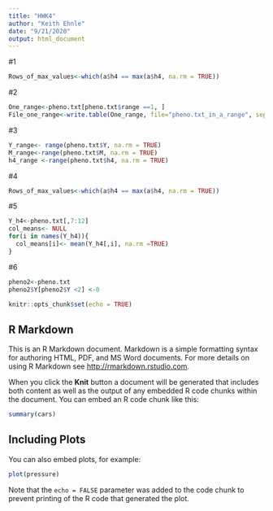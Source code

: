 ```yaml
---
title: "HWK4"
author: "Keith Ehnle"
date: "9/21/2020"
output: html_document
---
```


#1
```r

Rows_of_max_values<-which(a$h4 == max(a$h4, na.rm = TRUE))

```

#2
```r

One_range<-pheno.txt[pheno.txt$range ==1, ]
File_one_range<-write.table(One_range, file="pheno.txt_in_a_range", sep="")

```

#3
```r

Y_range<- range(pheno.txt$Y, na.rm = TRUE)
M_range<-range(pheno.txt$M, na.rm = TRUE)
h4_range <-range(pheno.txt$h4, na.rm = TRUE)

```

#4
```r

Rows_of_max_values<-which(a$h4 == max(a$h4, na.rm = TRUE))

```

#5
```r

Y_h4<-pheno.txt[,7:12]
col_means<- NULL
for(i in names(Y_h4)){
  col_means[i]<- mean(Y_h4[,i], na.rm =TRUE)
}

```

#6
```r

pheno2<-pheno.txt
pheno2$Y[pheno2$Y <2] <-0

```



```r
knitr::opts_chunk$set(echo = TRUE)
```


## R Markdown

This is an R Markdown document. Markdown is a simple formatting syntax for authoring HTML, PDF, and MS Word documents. For more details on using R Markdown see <http://rmarkdown.rstudio.com>.

When you click the **Knit** button a document will be generated that includes both content as well as the output of any embedded R code chunks within the document. You can embed an R code chunk like this:

```r
summary(cars)
```

## Including Plots

You can also embed plots, for example:

```r
plot(pressure)
```

Note that the `echo = FALSE` parameter was added to the code chunk to prevent printing of the R code that generated the plot.
